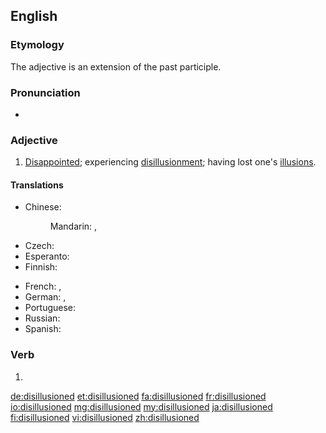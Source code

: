 ==English==

===Etymology===
The adjective is an extension of the past participle.

===Pronunciation===
* {{a|UK}} {{IPA|/dɪs.ɪˈluːʒənd/|lang=en}}

===Adjective===
{{en-adj}}

# [[disappointed|Disappointed]]; experiencing [[disillusionment]]; having lost one's [[illusion]]s.

====Translations====
{{trans-top|experiencing disillusionment}}
* Chinese: 
*: Mandarin: {{t|cmn|[[令]][[人]][[幻滅]][[的]]|sc=Hani}}, {{t|cmn|[[令]][[人]][[幻灭]][[的]]|tr=lìng rén huànmiè de|sc=Hani}}
* Czech: {{t|cs|rozčarovaný}}
* Esperanto: {{t|eo|seniluziigata}}
* Finnish: {{t|fi|pettynyt}}
{{trans-mid}}
* French: {{t+|fr|désillusionné}}, {{t+|fr|désabusé}}
* German: {{t+|de|desillusioniert}}, {{t+|de|enttäuscht}}
* Portuguese: {{t|pt|desiludido}}
* Russian: {{t+|ru|разочаро́ванный|sc=Cyrl}}
* Spanish: {{t|es|desilusionado}}
{{trans-bottom}}

===Verb===
{{head|en}}

# {{en-past of|disillusion}}

[[de:disillusioned]]
[[et:disillusioned]]
[[fa:disillusioned]]
[[fr:disillusioned]]
[[io:disillusioned]]
[[mg:disillusioned]]
[[my:disillusioned]]
[[ja:disillusioned]]
[[fi:disillusioned]]
[[vi:disillusioned]]
[[zh:disillusioned]]
